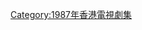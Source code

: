 {{cat year nav
| year = 1987
| cat = 亞視電視劇集
| sortkey = 亞視電視劇集
| article = 亞洲電視劇集
| in = 
}}


[[Category:1987年香港電視劇集|Category:1987年香港電視劇集]]